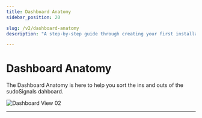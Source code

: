 ```yaml
---
title: Dashboard Anatomy
sidebar_position: 20

slug: /v2/dashboard-anatomy
description: "A step-by-step guide through creating your first installation"

---
```


# Dashboard Anatomy

The Dashboard Anatomy is here to help you sort the ins and outs of the sudoSignals dahboard.

![Dashboard View 02](/img/view-dashboard/v2-dashboard-view-002.png)

---
<DocCardList />

<!-- links -->